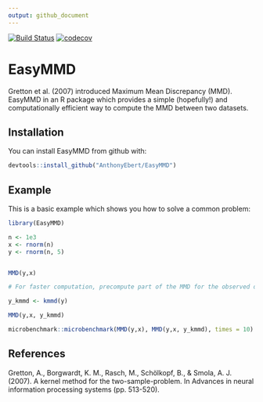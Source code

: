 ```yaml
---
output: github_document
---
```


[![Build Status](https://travis-ci.org/AnthonyEbert/EasyMMD.svg?branch=master)](https://travis-ci.org/AnthonyEbert/EasyMMD)
[![codecov](https://codecov.io/gh/AnthonyEbert/EasyMMD/branch/master/graph/badge.svg)](https://codecov.io/gh/AnthonyEbert/EasyMMD)



<!-- README.md is generated from README.Rmd. Please edit that file -->

# EasyMMD

Gretton et al. (2007) introduced Maximum Mean Discrepancy (MMD). EasyMMD in an R package which provides a simple (hopefully!) and computationally efficient way to compute the MMD between two datasets.   

## Installation

You can install EasyMMD from github with:

```r
devtools::install_github("AnthonyEbert/EasyMMD")
```

## Example

This is a basic example which shows you how to solve a common problem:

```r
library(EasyMMD)

n <- 1e3
x <- rnorm(n)
y <- rnorm(n, 5)


MMD(y,x)

# For faster computation, precompute part of the MMD for the observed data y

y_kmmd <- kmmd(y)

MMD(y,x, y_kmmd)

microbenchmark::microbenchmark(MMD(y,x), MMD(y,x, y_kmmd), times = 10)
```

## References

Gretton, A., Borgwardt, K. M., Rasch, M., Schölkopf, B., & Smola, A. J. (2007). A kernel method for the two-sample-problem. In Advances in neural information processing systems (pp. 513-520).

